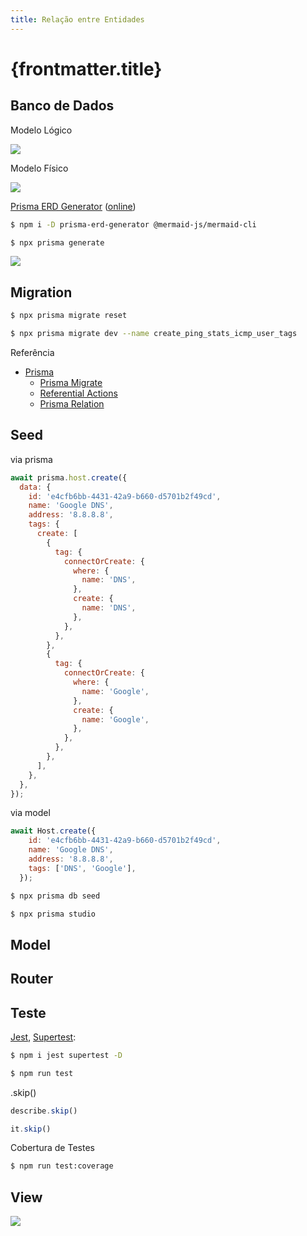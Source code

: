 ```yaml
---
title: Relação entre Entidades
---
```



# {frontmatter.title}

<CodeTree src="/codes/expressjs/monitor-app-prismajs-relation" githubUrl={true} />

## Banco de Dados

Modelo Lógico

![](/dw/imgs/expressjs/prismajs-relation/monitor-db-relations-logical-model.png)

Modelo Físico

![](/dw/imgs/expressjs/prismajs-relation/monitor-db-relations-physical-model.png)

[Prisma ERD Generator](https://github.com/keonik/prisma-erd-generator) ([online](https://prisma-erd.simonknott.de/))

```bash
$ npm i -D prisma-erd-generator @mermaid-js/mermaid-cli

$ npx prisma generate
```

![](/dw/imgs/expressjs/prismajs-relation/erd.svg)

## Migration

<CodePreview src="/codes/expressjs/monitor-app-prismajs-relation/back/prisma/schema.prisma" />

```bash
$ npx prisma migrate reset

$ npx prisma migrate dev --name create_ping_stats_icmp_user_tags
```

Referência

* [Prisma](https://www.prisma.io/docs)
  * [Prisma Migrate](https://www.prisma.io/docs/concepts/components/prisma-migrate)
  * [Referential Actions](https://www.prisma.io/docs/orm/prisma-schema/data-model/relations)
  * [Prisma Relation](https://www.prisma.io/docs/orm/prisma-schema/data-model/relations)

## Seed

via prisma

```js
await prisma.host.create({
  data: {
    id: 'e4cfb6bb-4431-42a9-b660-d5701b2f49cd',
    name: 'Google DNS',
    address: '8.8.8.8',
    tags: {
      create: [
        {
          tag: {
            connectOrCreate: {
              where: {
                name: 'DNS',
              },
              create: {
                name: 'DNS',
              },
            },
          },
        },
        {
          tag: {
            connectOrCreate: {
              where: {
                name: 'Google',
              },
              create: {
                name: 'Google',
              },
            },
          },
        },
      ],
    },
  },
});
```

via model

```js
await Host.create({
    id: 'e4cfb6bb-4431-42a9-b660-d5701b2f49cd',
    name: 'Google DNS',
    address: '8.8.8.8',
    tags: ['DNS', 'Google'],
  });
```

<CodePreview src="/codes/expressjs/monitor-app-prismajs-relation/back/prisma/seed.js" />

```bash
$ npx prisma db seed

$ npx prisma studio
```

## Model

<CodePreview src="/codes/expressjs/monitor-app-prismajs-relation/back/src/database/database.js" />

<CodePreview src="/codes/expressjs/monitor-app-prismajs-relation/back/src/models/Hosts.js" />

<CodePreview src="/codes/expressjs/monitor-app-prismajs-relation/back/src/models/Tags.js" />

<CodePreview src="/codes/expressjs/monitor-app-prismajs-relation/back/src/models/Pings.js" />

## Router

<CodePreview src="/codes/expressjs/monitor-app-prismajs-relation/back/src/routes.js" />

<CodePreview src="/codes/expressjs/monitor-app-prismajs-relation/back/requests.http" />

## Teste

[Jest](https://jestjs.io/), [Supertest](https://github.com/ladjs/supertest):

```bash
$ npm i jest supertest -D

$ npm run test
```

<CodePreview src="/codes/expressjs/monitor-app-prismajs-relation/back/src/routes.test.js" />

.skip()

```js
describe.skip()

it.skip()
```

Cobertura de Testes

<CodePreview src="/codes/expressjs/monitor-app-prismajs-relation/back/package.json" />

```bash
$ npm run test:coverage
```

## View

![](/dw/imgs/expressjs/prismajs-relation/monitor-app.png)

